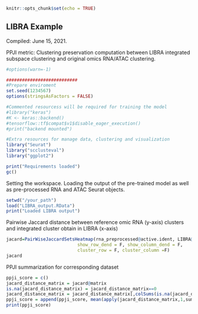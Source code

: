 ```r
knitr::opts_chunk$set(echo = TRUE)
```

## LIBRA Example 

Compiled: June 15, 2021.

PPJI metric: Clustering preservation computation between LIBRA integrated subspace clustering and original omics RNA/ATAC clustering.


```r
#options(warn=-1)

###########################
#Prepare enviroment
set.seed(1234567)
options(stringsAsFactors = FALSE)

#Commented resourcess will be required for training the model
#library("keras")
#K <- keras::backend()
#tensorflow::tf$compat$v1$disable_eager_execution()
#print("backend mounted")

#Extra resources for manage data, clustering and visualization
library("Seurat")
library("scclusteval")
library("ggplot2")

print("Requirements loaded")
gc()
```

Setting the workspace. Loading the output of the pre-trained model as well as pre-processed RNA and ATAC Seurat objects.

```r
setwd("/your_path")
load("LIBRA_output.RData")
print("Loaded LIBRA output")
```

Pairwise Jaccard distance between reference omic RNA (y-axis) clusters and integrated cluster obtain in LIBRA (x-axis)

```r
jacard=PairWiseJaccardSetsHeatmap(rna_preprocessed@active.ident, LIBRA@active.ident,
                           show_row_dend = F, show_column_dend = F,
                           cluster_row = F, cluster_column =F)
jacard
```

PPJI summarization for corresponding dataset

```r
ppji_score = c()
jacard_distance_matrix = jacard@matrix
is.na(jacard_distance_matrix) = jacard_distance_matrix==0
jacard_distance_matrix = jacard_distance_matrix[,colSums(is.na(jacard_distance_matrix))<nrow(jacard_distance_matrix)]
ppji_score = append(ppji_score, mean(apply(jacard_distance_matrix,1,sum, na.rm=TRUE)))
print(ppji_score)
```



